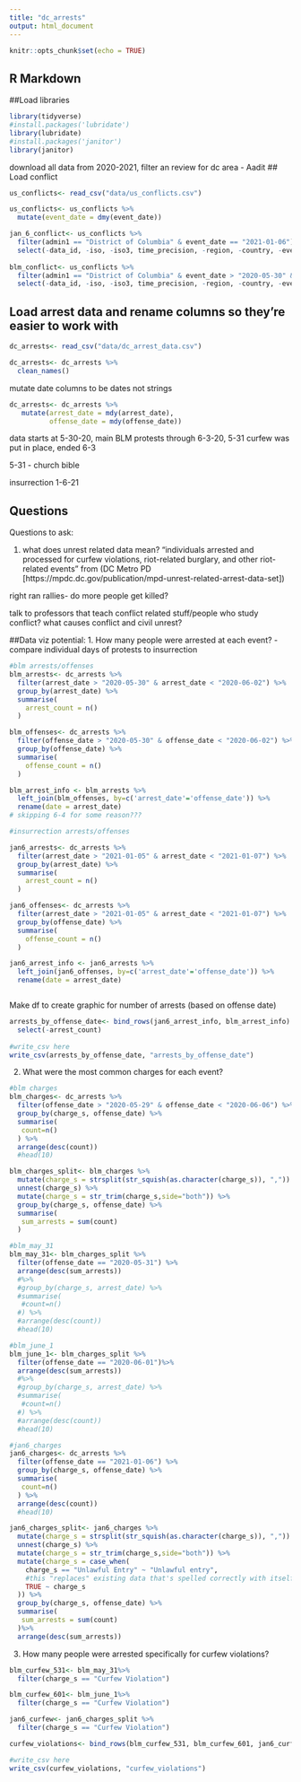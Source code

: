 ```yaml
---
title: "dc_arrests"
output: html_document
---
```


```r
knitr::opts_chunk$set(echo = TRUE)
```

## R Markdown

##Load libraries
```r
library(tidyverse)
#install.packages('lubridate')
library(lubridate)
#install.packages('janitor')
library(janitor)
```

download all data from 2020-2021, filter an review for dc area - Aadit
## Load conflict 

```r

us_conflicts<- read_csv("data/us_conflicts.csv")

us_conflicts<- us_conflicts %>% 
  mutate(event_date = dmy(event_date))

jan_6_conflict<- us_conflicts %>% 
  filter(admin1 == "District of Columbia" & event_date == "2021-01-06") %>% 
  select(-data_id, -iso, -iso3, time_precision, -region, -country, -event_id_cnty, -event_id_no_cnty, -timestamp, -time_precision)
  
blm_conflict<- us_conflicts %>% 
  filter(admin1 == "District of Columbia" & event_date > "2020-05-30" & event_date < "2020-06-02") %>% 
  select(-data_id, -iso, -iso3, time_precision, -region, -country, -event_id_cnty, -event_id_no_cnty, -timestamp, -time_precision)


```


## Load arrest data and rename columns so they're easier to work with
```r
dc_arrests<- read_csv("data/dc_arrest_data.csv")

dc_arrests<- dc_arrests %>% 
  clean_names()

```
mutate date columns to be dates not strings
```r
dc_arrests<- dc_arrests %>% 
   mutate(arrest_date = mdy(arrest_date),
          offense_date = mdy(offense_date))
```
data starts at 5-30-20, main BLM protests through 6-3-20, 5-31 curfew was put in place, ended 6-3

5-31 - church bible 

insurrection 1-6-21

## Questions

Questions to ask:

1. what does unrest related data mean?
"individuals arrested and processed for curfew violations, riot-related burglary, and other riot-related events" from (DC Metro PD [https://mpdc.dc.gov/publication/mpd-unrest-related-arrest-data-set])

right ran rallies- do more people get killed?

talk to professors that teach conflict related stuff/people who study conflict? what causes conflict and civil unrest?

##Data viz potential: 
1. How many people were arrested at each event?
  - compare individual days of protests to insurrection
  
```r
#blm arrests/offenses
blm_arrests<- dc_arrests %>% 
  filter(arrest_date > "2020-05-30" & arrest_date < "2020-06-02") %>% 
  group_by(arrest_date) %>% 
  summarise(
    arrest_count = n()
  )

blm_offenses<- dc_arrests %>% 
  filter(offense_date > "2020-05-30" & offense_date < "2020-06-02") %>% 
  group_by(offense_date) %>% 
  summarise(
    offense_count = n()
  )

blm_arrest_info <- blm_arrests %>% 
  left_join(blm_offenses, by=c('arrest_date'='offense_date')) %>% 
  rename(date = arrest_date)
# skipping 6-4 for some reason???

#insurrection arrests/offenses

jan6_arrests<- dc_arrests %>% 
  filter(arrest_date > "2021-01-05" & arrest_date < "2021-01-07") %>% 
  group_by(arrest_date) %>% 
  summarise(
    arrest_count = n()
  )

jan6_offenses<- dc_arrests %>% 
  filter(arrest_date > "2021-01-05" & arrest_date < "2021-01-07") %>% 
  group_by(offense_date) %>% 
  summarise(
    offense_count = n()
  )

jan6_arrest_info <- jan6_arrests %>% 
  left_join(jan6_offenses, by=c('arrest_date'='offense_date')) %>% 
  rename(date = arrest_date)



```
  
Make df to create graphic for number of arrests (based on offense date)
```r

arrests_by_offense_date<- bind_rows(jan6_arrest_info, blm_arrest_info) %>% 
  select(-arrest_count)
  
#write_csv here
write_csv(arrests_by_offense_date, "arrests_by_offense_date")

```


  
2. What were the most common charges for each event?

```r
#blm charges
blm_charges<- dc_arrests %>% 
  filter(offense_date > "2020-05-29" & offense_date < "2020-06-06") %>% 
  group_by(charge_s, offense_date) %>% 
  summarise(
   count=n()
  ) %>% 
  arrange(desc(count)) 
  #head(10)

blm_charges_split<- blm_charges %>% 
  mutate(charge_s = strsplit(str_squish(as.character(charge_s)), ",")) %>% 
  unnest(charge_s) %>% 
  mutate(charge_s = str_trim(charge_s,side="both")) %>% 
  group_by(charge_s, offense_date) %>% 
  summarise(
   sum_arrests = sum(count)
  )

#blm_may_31
blm_may_31<- blm_charges_split %>% 
  filter(offense_date == "2020-05-31") %>% 
  arrange(desc(sum_arrests)) 
  #%>% 
  #group_by(charge_s, arrest_date) %>% 
  #summarise(
   #count=n()
  #) %>% 
  #arrange(desc(count)) 
  #head(10)

#blm_june_1
blm_june_1<- blm_charges_split %>% 
  filter(offense_date == "2020-06-01")%>% 
  arrange(desc(sum_arrests)) 
  #%>% 
  #group_by(charge_s, arrest_date) %>% 
  #summarise(
   #count=n()
  #) %>% 
  #arrange(desc(count))
  #head(10)


```

```r

#jan6_charges
jan6_charges<- dc_arrests %>% 
  filter(offense_date == "2021-01-06") %>%  
  group_by(charge_s, offense_date) %>% 
  summarise(
   count=n()
  ) %>% 
  arrange(desc(count)) 
  #head(10)

jan6_charges_split<- jan6_charges %>% 
  mutate(charge_s = strsplit(str_squish(as.character(charge_s)), ",")) %>% 
  unnest(charge_s) %>% 
  mutate(charge_s = str_trim(charge_s,side="both")) %>%
  mutate(charge_s = case_when(
    charge_s == "Unlawful Entry" ~ "Unlawful entry",
    #this "replaces" existing data that's spelled correctly with itself
    TRUE ~ charge_s
  )) %>%
  group_by(charge_s, offense_date) %>% 
  summarise(
   sum_arrests = sum(count)
  )%>% 
  arrange(desc(sum_arrests))

```


3. How many people were arrested specifically for curfew violations? 

```r
blm_curfew_531<- blm_may_31%>% 
  filter(charge_s == "Curfew Violation")

blm_curfew_601<- blm_june_1%>% 
  filter(charge_s == "Curfew Violation")

jan6_curfew<- jan6_charges_split %>% 
  filter(charge_s == "Curfew Violation")

curfew_violations<- bind_rows(blm_curfew_531, blm_curfew_601, jan6_curfew)

#write_csv here
write_csv(curfew_violations, "curfew_violations")
```



